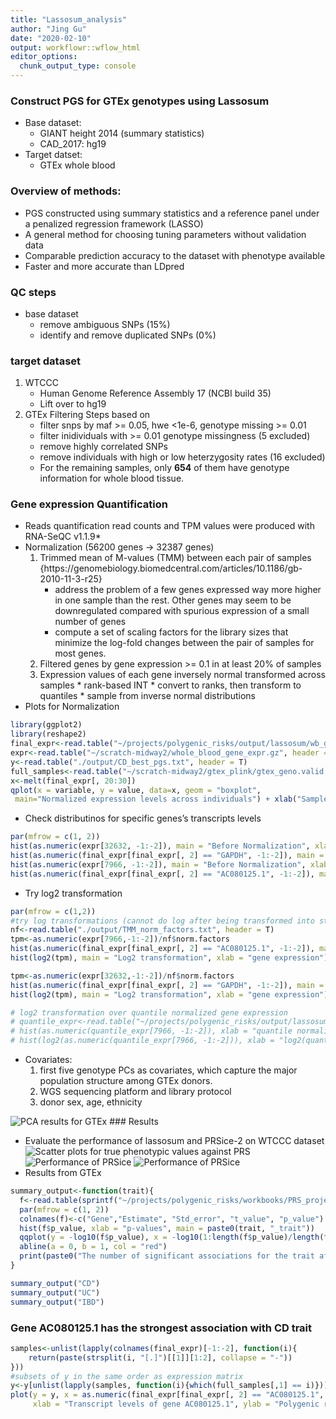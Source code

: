 ```yaml
---
title: "Lassosum_analysis"
author: "Jing Gu"
date: "2020-02-10"
output: workflowr::wflow_html
editor_options:
  chunk_output_type: console
---
```


### Construct PGS for GTEx genotypes using Lassosum
* Base dataset: 
    -  GIANT height 2014 (summary statistics)
    -  CAD_2017: hg19
* Target datset:  
    - GTEx whole blood

### Overview of methods:
* PGS constructed using summary statistics and a reference panel under a penalized regression framework (LASSO)
* A general method for choosing tuning parameters without validation data
* Comparable prediction accuracy to the dataset with phenotype available
* Faster and more accurate than LDpred

### QC steps 
* base dataset   
    - remove ambiguous SNPs (15%)
    - identify and remove duplicated SNPs (0%)

### target dataset    
1.  WTCCC  
    - Human Genome Reference Assembly 17 (NCBI build 35)
    - Lift over to hg19

2. GTEx 
Filtering Steps based on 
     - filter snps by maf >= 0.05, hwe <1e-6, genotype missing >= 0.01 
     - filter inidividuals with >= 0.01 genotype missingness (5 excluded)
     - remove highly correlated SNPs
     - remove individuals with high or low heterzygosity rates (16 excluded)
     - For the remaining samples, only **654** of them have genotype information for whole blood tissue.

### Gene expression Quantification    
- Reads quantification
    read counts and TPM values were produced with RNA-SeQC v1.1.9* 
- Normalization (56200 genes -> 32387 genes)
    1. Trimmed mean of M-values (TMM) between each pair of samples
    {https://genomebiology.biomedcentral.com/articles/10.1186/gb-2010-11-3-r25}
        * address the problem of a few genes expressed way more higher in one sample than the rest. Other genes may seem to be downregulated compared with spurious expression of a small number of genes
        * compute a set of scaling factors for the library sizes that minimize the log-fold changes between the pair of samples for most genes.
    2. Filtered genes by gene expression >= 0.1 in at least 20% of samples 
    3. Expression values of each gene inversely normal transformed across samples
      * rank-based INT
      * convert to ranks, then transform to quantiles 
      * sample from inverse normal distributions


- Plots for Normalization
```r
library(ggplot2)
library(reshape2)
final_expr<-read.table("~/projects/polygenic_risks/output/lassosum/wb_gene_expr_normalized.txt", header = T)
expr<-read.table("~/scratch-midway2/whole_blood_gene_expr.gz", header = T)
y<-read.table("./output/CD_best_pgs.txt", header = T)
full_samples<-read.table("~/scratch-midway2/gtex_plink/gtex_geno.valid.sample", header = T)
x<-melt(final_expr[, 20:30])
qplot(x = variable, y = value, data=x, geom = "boxplot",
 main="Normalized expression levels across individuals") + xlab("Sample ID") + ylab("Normalized gene expression levels")
```
- Check distributinos for specific genes's transcripts levels
```r
par(mfrow = c(1, 2))
hist(as.numeric(expr[32632, -1:-2]), main = "Before Normalization", xlab = "Expression levels for GAPDH")
hist(as.numeric(final_expr[final_expr[, 2] == "GAPDH", -1:-2]), main = "After Normalization", xlab = "Expression levels for GAPDH")
hist(as.numeric(expr[7966, -1:-2]), main = "Before Normalization", xlab = "Expression levels for AC080125.1	")
hist(as.numeric(final_expr[final_expr[, 2] == "AC080125.1", -1:-2]), main = "After Normalization", xlab = "Expression levels for AC080125.1")

```
- Try log2 transformation
```r
par(mfrow = c(1,2))
#try log transformations (cannot do log after being transformed into standard normal)
nf<-read.table("./output/TMM_norm_factors.txt", header = T)
tpm<-as.numeric(expr[7966,-1:-2])/nf$norm.factors
hist(as.numeric(final_expr[final_expr[, 2] == "AC080125.1", -1:-2]), main = "Inverse normal for AC080125.1", xlab = "gene expression")
hist(log2(tpm), main = "Log2 transformation", xlab = "gene expression")

tpm<-as.numeric(expr[32632,-1:-2])/nf$norm.factors
hist(as.numeric(final_expr[final_expr[, 2] == "GAPDH", -1:-2]), main = "Inverse normal for GAPDH", xlab = "gene expression")
hist(log2(tpm), main = "Log2 transformation", xlab = "gene expression")

# log2 transformation over quantile normalized gene expression 
# quantile_expr<-read.table("~/projects/polygenic_risks/output/lassosum/wb_gene_expr_quantile_normalized.txt", header = T)
# hist(as.numeric(quantile_expr[7966, -1:-2]), xlab = "quantile normalized expression levels")
# hist(log2(as.numeric(quantile_expr[7966, -1:-2])), xlab = "log2(quantile-nomalized expr)")
```


- Covariates:
    1. first five genotype PCs as covariates, which capture the major population structure among GTEx donors. 
    2. WGS sequencing platform and library protocol
    3. donor sex, age, ethnicity

![PCA results for GTEx](../output/GTEx_PC_covariates.png)
### Results

* Evaluate the performance of lassosum and PRSice-2 on WTCCC dataset
![Scatter plots for true phenotypic values against PRS](../output/compare_tools.png) 
![Performance of PRSice](../output/PRS_barplot.png) 
![Performance of PRSice](../output/PRSice_scatter_plot.png) 
* Results from GTEx 
```r
summary_output<-function(trait){
  f<-read.table(sprintf("~/projects/polygenic_risks/workbooks/PRS_project/output/%s_vs_wb_lm_summary.txt", trait), header = F, skip = 1, sep = " ")
  par(mfrow = c(1, 2))
  colnames(f)<-c("Gene","Estimate", "Std_error", "t_value", "p_value")
  hist(f$p_value, xlab = "p-values", main = paste0(trait, "_trait"))
  qqplot(y = -log10(f$p_value), x = -log10(1:length(f$p_value)/length(f$p_value)), ylab = "-log10(Observerd P-values)", xlab = "-log10(Expected P-values)")
  abline(a = 0, b = 1, col = "red")
  print(paste0("The number of significant associations for the trait after FDR correction is ",   sum(p.adjust(f$p_value, method = "BH") <= 0.05)))
}

summary_output("CD")
summary_output("UC")
summary_output("IBD")

```
### Gene AC080125.1 has the strongest association with CD trait
```r
samples<-unlist(lapply(colnames(final_expr)[-1:-2], function(i){
    return(paste(strsplit(i, "[.]")[[1]][1:2], collapse = "-"))
}))
#subsets of y in the same order as expression matrix
y<-y[unlist(lapply(samples, function(i){which(full_samples[,1] == i)})),]
plot(y = y, x = as.numeric(final_expr[final_expr[, 2] == "AC080125.1", -1:-2]),
     xlab = "Transcript levels of gene AC080125.1", ylab = "Polygenic risk scores")

```




